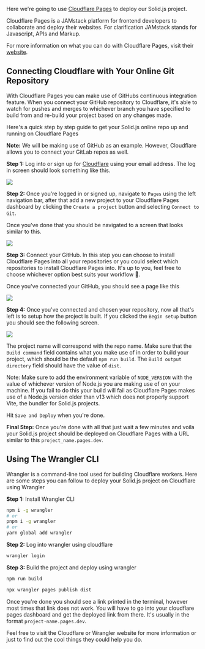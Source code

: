 
<Title>Deploying To Cloudflare</Title>

Here we're going to use [Cloudflare Pages](https://pages.cloudflare.com/) to deploy our Solid.js project.

Cloudflare Pages is a JAMstack platform for frontend developers to collaborate and deploy their websites. For clarification JAMstack stands for Javascript, APIs and Markup. 

For more information on what you can do with Cloudflare Pages, visit their [website](https://pages.cloudflare.com/).

## Connecting Cloudflare with Your Online Git Repository

With Cloudflare Pages you can make use of GitHubs continuous integration feature. When you connect your GitHub repository to Cloudflare, it's able to watch for pushes and merges to whichever branch you have specified to build from and re-build your project based on any changes made.

Here's a quick step by step guide to get your Solid.js online repo up and running on Cloudflare Pages

**Note:** We will be making use of GitHub as an example. However, Cloudflare allows you to connect your GitLab repos as well.

**Step 1:** Log into or sign up for [Cloudflare](https://dash.cloudflare.com/login) using your email address. The log in screen should look something like this.

<img src="/images/how-to-guides/deployment/cloudflare-login.png" />

**Step 2:** Once you're logged in or signed up, navigate to `Pages` using the left navigation bar, after that add a new project to your Cloudflare Pages dashboard by clicking the `Create a project` button and selecting `Connect to Git`.

Once you've done that you should be navigated to a screen that looks similar to this.

<img src="/images/how-to-guides/deployment/cloudflare-dashboard.png" />

**Step 3:** Connect your GitHub. In this step you can choose to install Cloudflare Pages into all your repositories or you could select which repositories to install Cloudflare Pages into. It's up to you, feel free to choose whichever option best suits your workflow 🙂.

Once you've connected your GitHub, you should see a page like this

<img src="/images/how-to-guides/deployment/cloudflare-after-connection.png" />

**Step 4:** Once you've connected and chosen your repository, now all that's left is to setup how the project is built. If you clicked the `Begin setup` button you should see the following screen.

<img src="/images/how-to-guides/deployment/cloudflare-setup.png" />

The project name will correspond with the repo name. Make sure that the `Build command` field contains what you make use of in order to build your project, which should be the default `npm run build`. The `Build output directory` field should have the value of `dist`.

<Aside>
  Note: Make sure to add the environment variable of <code>NODE_VERSION</code> with
  the value of whichever version of Node.js you are making use of on your
  machine. If you fail to do this your build will fail as Cloudflare Pages makes use of a Node.js version older than v13 which does not properly support Vite, the bundler for Solid.js projects.
</Aside>

Hit `Save and Deploy` when you're done.

**Final Step:** Once you're done with all that just wait a few minutes and voila your Solid.js project should be deployed on Cloudflare Pages with a URL similar to this `project_name.pages.dev`.


## Using The Wrangler CLI 

Wrangler is a command-line tool used for building Cloudflare workers. Here are some steps you can follow to deploy your Solid.js project on Cloudflare using Wrangler

**Step 1:** Install Wrangler CLI

```bash
npm i -g wrangler 
# or
pnpm i -g wrangler 
# or 
yarn global add wrangler 
```

**Step 2:** Log into wrangler using cloudflare 

```bash
wrangler login 
```

**Step 3:** Build the project and deploy using wrangler

```bash
npm run build

npx wrangler pages publish dist
```

Once you're done you should see a link printed in the terminal, however most times that link does not work. You will have to go into your cloudflare pages dashboard and get the deployed link from there. It's usually in the format `project-name.pages.dev`. 

<Aside> 
  Feel free to visit the <Link href="https://cloudflare.com" target="_blank">Cloudflare</Link> or <Link target="_blank" href="https://developers.cloudflare.com/workers/wrangler/get-started/">Wrangler</Link> website for more information or just to find out the cool things they could help you do.
</Aside>